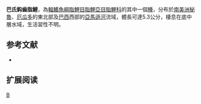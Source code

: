 {{Speciesbox 
| genus = Creagrutus
| species = barrigai
| status = NE
| status_system = IUCN3.1
| authority =  [[Vari|Vari]] & [[Harold|Harold]], 2001
| synonyms = 
}}
'''巴氏鈎齒脂鯉'''，為[[輻鰭魚綱|輻鰭魚綱]][[脂鯉目|脂鯉目]][[脂鯉亞目|脂鯉亞目]][[脂鯉科|脂鯉科]]的其中一個[[種|種]]，分布於[[南美洲|南美洲]][[秘魯|秘魯]]、[[厄瓜多|厄瓜多]]的東北部及[[巴西|巴西]]西部的[[亞馬遜河|亞馬遜河]]流域，體長可達5.3公分，棲息在底中層水域，生活習性不明。

==参考文献==
{{refbegin}}
*{{FishBase_species|genus=Creagrutus|species=barrigai |year=2014|month=1}}
{{refend}}

== 扩展阅读 ==
{{refbegin}}
{{wikispecies-inline|Creagrutus barrigai |巴氏鈎齒脂鯉}}
{{refend}}
{{Taxonbar|from=Q6420877}}

[[Category:鈎齒脂鯉屬|B]]


{{魚類小作品}}